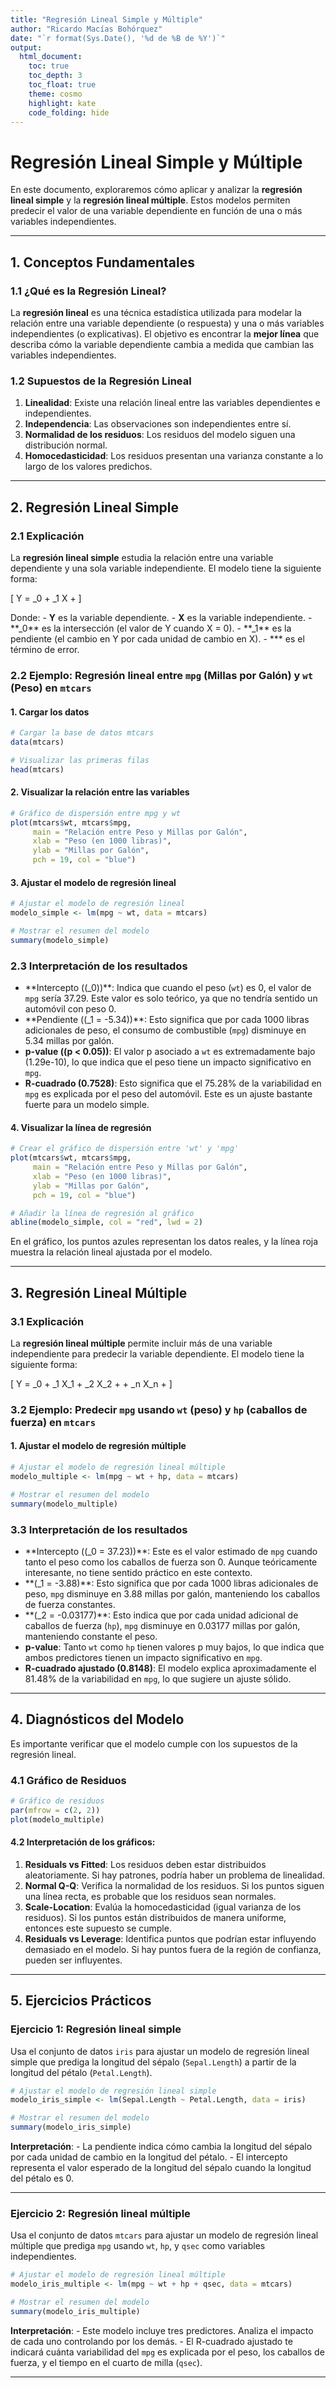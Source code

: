 ---
title: "Regresión Lineal Simple y Múltiple"
author: "Ricardo Macías Bohórquez"
date: "`r format(Sys.Date(), '%d de %B de %Y')`"
output: 
  html_document:
    toc: true
    toc_depth: 3
    toc_float: true
    theme: cosmo
    highlight: kate
    code_folding: hide
---

# Regresión Lineal Simple y Múltiple

En este documento, exploraremos cómo aplicar y analizar la **regresión lineal simple** y la **regresión lineal múltiple**. Estos modelos permiten predecir el valor de una variable dependiente en función de una o más variables independientes.

---

## 1. Conceptos Fundamentales

### 1.1 ¿Qué es la Regresión Lineal?

La **regresión lineal** es una técnica estadística utilizada para modelar la relación entre una variable dependiente (o respuesta) y una o más variables independientes (o explicativas). El objetivo es encontrar la **mejor línea** que describa cómo la variable dependiente cambia a medida que cambian las variables independientes.

### 1.2 Supuestos de la Regresión Lineal
1. **Linealidad**: Existe una relación lineal entre las variables dependientes e independientes.
2. **Independencia**: Las observaciones son independientes entre sí.
3. **Normalidad de los residuos**: Los residuos del modelo siguen una distribución normal.
4. **Homocedasticidad**: Los residuos presentan una varianza constante a lo largo de los valores predichos.

---

## 2. Regresión Lineal Simple

### 2.1 Explicación

La **regresión lineal simple** estudia la relación entre una variable dependiente y una sola variable independiente. El modelo tiene la siguiente forma:

\[ Y = \beta_0 + \beta_1 X + \epsilon \]

Donde:
- **Y** es la variable dependiente.
- **X** es la variable independiente.
- **\beta_0** es la intersección (el valor de Y cuando X = 0).
- **\beta_1** es la pendiente (el cambio en Y por cada unidad de cambio en X).
- **\epsilon** es el término de error.

### 2.2 Ejemplo: Regresión lineal entre `mpg` (Millas por Galón) y `wt` (Peso) en `mtcars`

#### 1. Cargar los datos

```{r}
# Cargar la base de datos mtcars
data(mtcars)

# Visualizar las primeras filas
head(mtcars)
```

#### 2. Visualizar la relación entre las variables

```{r}
# Gráfico de dispersión entre mpg y wt
plot(mtcars$wt, mtcars$mpg, 
     main = "Relación entre Peso y Millas por Galón", 
     xlab = "Peso (en 1000 libras)", 
     ylab = "Millas por Galón", 
     pch = 19, col = "blue")
```

#### 3. Ajustar el modelo de regresión lineal

```{r}
# Ajustar el modelo de regresión lineal
modelo_simple <- lm(mpg ~ wt, data = mtcars)

# Mostrar el resumen del modelo
summary(modelo_simple)
```

### 2.3 Interpretación de los resultados

- **Intercepto (\(\beta_0\))**: Indica que cuando el peso (`wt`) es 0, el valor de `mpg` sería 37.29. Este valor es solo teórico, ya que no tendría sentido un automóvil con peso 0.
- **Pendiente (\(\beta_1 = -5.34\))**: Esto significa que por cada 1000 libras adicionales de peso, el consumo de combustible (`mpg`) disminuye en 5.34 millas por galón.
- **p-value (\(p < 0.05\))**: El valor p asociado a `wt` es extremadamente bajo (1.29e-10), lo que indica que el peso tiene un impacto significativo en `mpg`.
- **R-cuadrado (0.7528)**: Esto significa que el 75.28% de la variabilidad en `mpg` es explicada por el peso del automóvil. Este es un ajuste bastante fuerte para un modelo simple.

#### 4. Visualizar la línea de regresión

```{r}
# Crear el gráfico de dispersión entre 'wt' y 'mpg'
plot(mtcars$wt, mtcars$mpg, 
     main = "Relación entre Peso y Millas por Galón", 
     xlab = "Peso (en 1000 libras)", 
     ylab = "Millas por Galón", 
     pch = 19, col = "blue")

# Añadir la línea de regresión al gráfico
abline(modelo_simple, col = "red", lwd = 2)
```

En el gráfico, los puntos azules representan los datos reales, y la línea roja muestra la relación lineal ajustada por el modelo.

---

## 3. Regresión Lineal Múltiple

### 3.1 Explicación

La **regresión lineal múltiple** permite incluir más de una variable independiente para predecir la variable dependiente. El modelo tiene la siguiente forma:

\[ Y = \beta_0 + \beta_1 X_1 + \beta_2 X_2 + \ldots + \beta_n X_n + \epsilon \]

### 3.2 Ejemplo: Predecir `mpg` usando `wt` (peso) y `hp` (caballos de fuerza) en `mtcars`

#### 1. Ajustar el modelo de regresión múltiple

```{r}
# Ajustar el modelo de regresión lineal múltiple
modelo_multiple <- lm(mpg ~ wt + hp, data = mtcars)

# Mostrar el resumen del modelo
summary(modelo_multiple)
```

### 3.3 Interpretación de los resultados

- **Intercepto (\(\beta_0 = 37.23\))**: Este es el valor estimado de `mpg` cuando tanto el peso como los caballos de fuerza son 0. Aunque teóricamente interesante, no tiene sentido práctico en este contexto.
- **\(\beta_1 = -3.88\)**: Esto significa que por cada 1000 libras adicionales de peso, `mpg` disminuye en 3.88 millas por galón, manteniendo los caballos de fuerza constantes.
- **\(\beta_2 = -0.03177\)**: Esto indica que por cada unidad adicional de caballos de fuerza (`hp`), `mpg` disminuye en 0.03177 millas por galón, manteniendo constante el peso.
- **p-value**: Tanto `wt` como `hp` tienen valores p muy bajos, lo que indica que ambos predictores tienen un impacto significativo en `mpg`.
- **R-cuadrado ajustado (0.8148)**: El modelo explica aproximadamente el 81.48% de la variabilidad en `mpg`, lo que sugiere un ajuste sólido.

---

## 4. Diagnósticos del Modelo

Es importante verificar que el modelo cumple con los supuestos de la regresión lineal.

### 4.1 Gráfico de Residuos

```{r}
# Gráfico de residuos
par(mfrow = c(2, 2))
plot(modelo_multiple)
```

#### 4.2 Interpretación de los gráficos:

1. **Residuals vs Fitted**: Los residuos deben estar distribuidos aleatoriamente. Si hay patrones, podría haber un problema de linealidad.
2. **Normal Q-Q**: Verifica la normalidad de los residuos. Si los puntos siguen una línea recta, es probable que los residuos sean normales.
3. **Scale-Location**: Evalúa la homocedasticidad (igual varianza de los residuos). Si los puntos están distribuidos de manera uniforme, entonces este supuesto se cumple.
4. **Residuals vs Leverage**: Identifica puntos que podrían estar influyendo demasiado en el modelo. Si hay puntos fuera de la región de confianza, pueden ser influyentes.

---

## 5. Ejercicios Prácticos

### **Ejercicio 1**: Regresión lineal simple

Usa el conjunto de datos `iris` para ajustar un modelo de regresión lineal simple que prediga la longitud del sépalo (`Sepal.Length`) a partir de la longitud del pétalo (`Petal.Length`).

```{r}
# Ajustar el modelo de regresión lineal simple
modelo_iris_simple <- lm(Sepal.Length ~ Petal.Length, data = iris)

# Mostrar el resumen del modelo
summary(modelo_iris_simple)
```

**Interpretación**:
- La pendiente indica cómo cambia la longitud del sépalo por cada unidad de cambio en la longitud del pétalo.
- El intercepto representa el valor esperado de la longitud del sépalo cuando la longitud del pétalo es 0.

---

### **Ejercicio 2**: Regresión lineal múltiple

Usa el conjunto de datos `mtcars` para ajustar un modelo de regresión lineal múltiple que prediga `mpg` usando `wt`, `hp`, y `qsec` como variables independientes.

```{r}


# Ajustar el modelo de regresión lineal múltiple
modelo_iris_multiple <- lm(mpg ~ wt + hp + qsec, data = mtcars)

# Mostrar el resumen del modelo
summary(modelo_iris_multiple)
```

**Interpretación**:
- Este modelo incluye tres predictores. Analiza el impacto de cada uno controlando por los demás.
- El R-cuadrado ajustado te indicará cuánta variabilidad del `mpg` es explicada por el peso, los caballos de fuerza, y el tiempo en el cuarto de milla (`qsec`).

---
